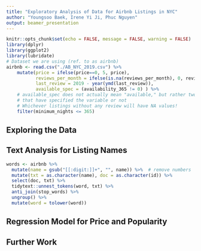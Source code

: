 ```yaml
---
title: "Exploratory Analysis of Data for Airbnb Listings in NYC"
author: "Youngsoo Baek, Irene Yi Ji, Phuc Nguyen"
output: beamer_presentation
---
```


```r
knitr::opts_chunk$set(echo = FALSE, message = FALSE, warning = FALSE)
library(dplyr)
library(ggplot2)
library(lubridate)
# Dataset we are using (ref. to as airbnb)
airbnb <- read.csv("./AB_NYC_2019.csv") %>% 
    mutate(price = ifelse(price==0, 5, price),
           reviews_per_month = ifelse(is.na(reviews_per_month), 0, reviews_per_month),
           last_review = 2019 - year(ymd(last_review)),
           available_spec = (availability_365 != 0) ) %>%
    # available_spec does not actually mean "available," but rather two diff. groups
    # that have specified the variable or not
    # Whichever listings without any review will have NA values!
    filter(minimum_nights <= 365)
```

## Exploring the Data

## Text Analysis for Listing Names

```r
words <- airbnb %>%
  mutate(name = gsub("[[:digit:]]+", "", name)) %>%  # remove numbers
  mutate(txt = as.character(name), doc = as.character(id)) %>%
  select(doc, txt) %>%
  tidytext::unnest_tokens(word, txt) %>%
  anti_join(stop_words) %>%
  ungroup() %>%
  mutate(word = tolower(word))
```


## Regression Model for Price and Popularity

## Further Work
